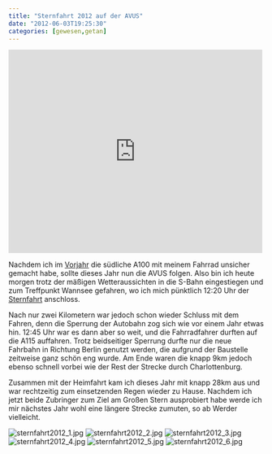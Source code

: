 ```yaml
---
title: "Sternfahrt 2012 auf der AVUS"
date: "2012-06-03T19:25:30"
categories: [gewesen,getan]
---
```


<iframe src="http://www.gpsies.com/mapOnly.do?fileId=mihejymryqaoshna" width="500" height="400" frameborder="0" scrolling="no" marginheight="0" marginwidth="0"></iframe>

Nachdem ich im [Vorjahr](/blog/2011/06/05/sternfahrt/) die südliche A100 mit meinem Fahrrad unsicher gemacht habe, sollte dieses Jahr nun die AVUS folgen. Also bin ich heute morgen trotz der mäßigen Wetteraussichten in die S-Bahn eingestiegen und zum Treffpunkt Wannsee gefahren, wo ich mich pünktlich 12:20 Uhr der [Sternfahrt](http://www.adfc-berlin.de/aktionenprojekte/sternfahrt/sternfahrt-2012/1159-sternfahrt-2012.html) anschloss.

Nach nur zwei Kilometern war jedoch schon wieder Schluss mit dem Fahren, denn die Sperrung der Autobahn zog sich wie vor einem Jahr etwas hin. 12:45 Uhr war es dann aber so weit, und die Fahrradfahrer durften auf die A115 auffahren. Trotz beidseitiger Sperrung durfte nur die neue Fahrbahn in Richtung Berlin genutzt werden, die aufgrund der Baustelle zeitweise ganz schön eng wurde. Am Ende waren die knapp 9km jedoch ebenso schnell vorbei wie der Rest der Strecke durch Charlottenburg.

Zusammen mit der Heimfahrt kam ich dieses Jahr mit knapp 28km aus und war rechtzeitig zum einsetzenden Regen wieder zu Hause. Nachdem ich jetzt beide Zubringer zum Ziel am Großen Stern ausprobiert habe werde ich mir nächstes Jahr wohl eine längere Strecke zumuten, so ab Werder vielleicht.

![sternfahrt2012_1.jpg](sternfahrt2012_1.jpg)
![sternfahrt2012_2.jpg](sternfahrt2012_2.jpg)
![sternfahrt2012_3.jpg](sternfahrt2012_3.jpg)
![sternfahrt2012_4.jpg](sternfahrt2012_4.jpg)
![sternfahrt2012_5.jpg](sternfahrt2012_5.jpg)
![sternfahrt2012_6.jpg](sternfahrt2012_6.jpg)
